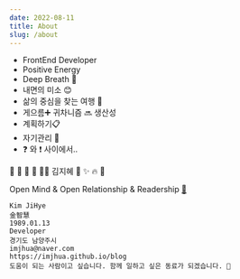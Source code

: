 ```yaml
---
date: 2022-08-11
title: About
slug: /about
---
```


- FrontEnd Developer
- Positive Energy
- Deep Breath 🤗
- 내면의 미소 😊
- 삶의 중심을 찾는 여행 👣
- 게으름➕ 귀차니즘 🔜 생산성
- 계획하기📋  
- 자기관리 💪
- ❓ 와 ❗️ 사이에서..

🌿 💋 🙏 🥕 🧘‍♀️ 김지혜 🌈 ✨ 🔥 🌴

Open Mind & Open Relationship & Readership <a href="javascript:(function(){document.querySelector('header > div:last-child > div').style.display='block';})();">📎</a>

```noLineNumbers
Kim JiHye 
金智慧 
1989.01.13
Developer
경기도 남양주시
imjhua@naver.com
https://imjhua.github.io/blog
도움이 되는 사람이고 싶습니다. 함께 일하고 싶은 동료가 되겠습니다. 🥰
```

